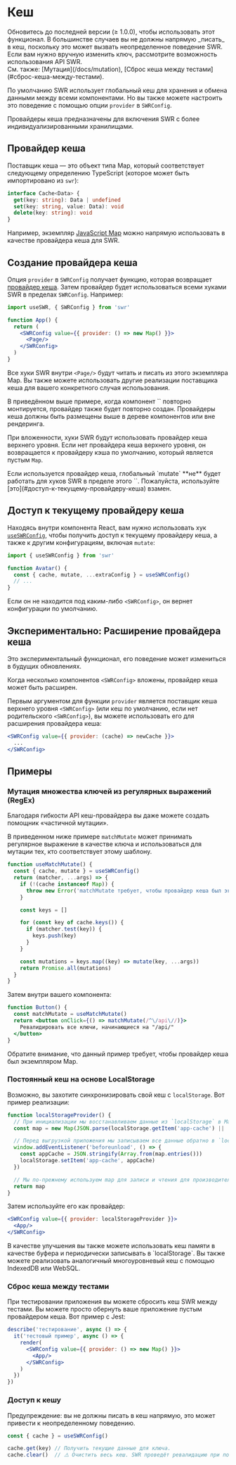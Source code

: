 
# Кеш

<Callout>
  Обновитесь до последней версии (≥ 1.0.0), чтобы использовать этот функционал.
</Callout>

<Callout emoji="⚠️">
  В большинстве случаев вы не должны напрямую _писать_ в кеш, поскольку это может вызвать 
  неопределенное поведение SWR. Если вам нужно вручную изменить ключ, рассмотрите возможность 
  использования API SWR.<br/>
  См. также: [Мутация](/docs/mutation), [Сброс кеша между тестами](#сброс-кеша-между-тестами).
</Callout>

По умолчанию SWR использует глобальный кеш для хранения и обмена данными между всеми компонентами.
Но вы также можете настроить это поведение с помощью опции `provider` в `SWRConfig`.

Провайдеры кеша предназначены для включения SWR с более индивидуализированными хранилищами.

## Провайдер кеша

Поставщик кеша — это объект типа Map, который соответствует следующему определению TypeScript
(которое может быть импортировано из `swr`):

```typescript
interface Cache<Data> {
  get(key: string): Data | undefined
  set(key: string, value: Data): void
  delete(key: string): void
}
```

Например, экземпляр [JavaScript Map](https://developer.mozilla.org/ru/docs/Web/JavaScript/Reference/Global_Objects/Map)
можно напрямую использовать в качестве провайдера кеша для SWR.

## Создание провайдера кеша

Опция `provider` в `SWRConfig` получает функцию, которая возвращает [провайдер кеша](#провайдер-кеша).
Затем провайдер будет использоваться всеми хуками SWR в пределах `SWRConfig`. Например:

```jsx
import useSWR, { SWRConfig } from 'swr'

function App() {
  return (
    <SWRConfig value={{ provider: () => new Map() }}>
      <Page/>
    </SWRConfig>
  )
}
```

Все хуки SWR внутри `<Page/>` будут читать и писать из этого экземпляра Map. Вы также можете использовать
другие реализации поставщика кеша для вашего конкретного случая использования.

<Callout>
  В приведённом выше примере, когда компонент `<App />` повторно монтируется, провайдер также будет 
  повторно создан. Провайдеры кеша должны быть размещены выше в дереве компонентов или вне рендеринга.
</Callout>


<div className="my-8">
  <Cache/>
</div>

При вложенности, хуки SWR будут использовать провайдер кеша верхнего уровня. Если нет провайдера кеша
верхнего уровня, он возвращается к провайдеру кэша по умолчанию, который является пустым `Map`.

<Callout emoji="⚠️">
  Если используется провайдер кеша, глобальный `mutate` **не** будет работать для хуков SWR в пределе 
  этого `<SWRConfig>`. Пожалуйста, используйте [это](#доступ-к-текущему-провайдеру-кеша) взамен.
</Callout>

## Доступ к текущему провайдеру кеша

Находясь внутри компонента React, вам нужно использовать хук [`useSWRConfig`](/docs/global-configuration#доступ-к-глобальным-конфигурациям),
чтобы получить доступ к текущему провайдеру кеша, а также к другим конфигурациям, включая `mutate`:

```jsx
import { useSWRConfig } from 'swr'

function Avatar() {
  const { cache, mutate, ...extraConfig } = useSWRConfig()
  // ...
}
```

Если он не находится под каким-либо `<SWRConfig>`, он вернет конфигурации по умолчанию.

## Экспериментально: Расширение провайдера кеша

<Callout emoji="🧪">
   Это экспериментальный функционал, его поведение может измениться в будущих обновлениях.
</Callout>

Когда несколько компонентов `<SWRConfig>` вложены, провайдер кеша может быть расширен.

Первым аргументом для функции `provider` является поставщик кеша верхнего уровня `<SWRConfig>`
(или кеш по умолчанию, если нет родительского `<SWRConfig>`),
вы можете использовать его для расширения провайдера кеша:

```jsx
<SWRConfig value={{ provider: (cache) => newCache }}>
  ...
</SWRConfig>
```

## Примеры

### Мутация множества ключей из регулярных выражений (RegEx)

Благодаря гибкости API кеш-провайдера вы даже можете создать помощник «частичной мутации».

В приведенном ниже примере `matchMutate` может принимать регулярное выражение в качестве ключа
и использоваться для мутации тех, кто соответствует этому шаблону.

```js
function useMatchMutate() {
  const { cache, mutate } = useSWRConfig()
  return (matcher, ...args) => {
    if (!(cache instanceof Map)) {
      throw new Error('matchMutate требует, чтобы провайдер кеша был экземпляром Map')
    }

    const keys = []

    for (const key of cache.keys()) {
      if (matcher.test(key)) {
        keys.push(key)
      }
    }

    const mutations = keys.map((key) => mutate(key, ...args))
    return Promise.all(mutations)
  }
}
```

Затем внутри вашего компонента:

```jsx
function Button() {
  const matchMutate = useMatchMutate()
  return <button onClick={() => matchMutate(/^\/api\//)}>
    Ревалидировать все ключи, начинающиеся на "/api/"
  </button>
}
```

<Callout>
  Обратите внимание, что данный пример требует, чтобы провайдер кеша был экземпляром Map.
</Callout>

### Постоянный кеш на основе LocalStorage

Возможно, вы захотите синхронизировать свой кеш с `localStorage`. Вот пример реализации:

```jsx
function localStorageProvider() {
  // При инициализации мы восстанавливаем данные из `localStorage` в Map.
  const map = new Map(JSON.parse(localStorage.getItem('app-cache') || '[]'))

  // Перед выгрузкой приложения мы записываем все данные обратно в `localStorage`.
  window.addEventListener('beforeunload', () => {
    const appCache = JSON.stringify(Array.from(map.entries()))
    localStorage.setItem('app-cache', appCache)
  })

  // Мы по-прежнему используем map для записи и чтения для производительности.
  return map
}
```

Затем используйте его как провайдер:

```jsx
<SWRConfig value={{ provider: localStorageProvider }}>
  <App/>
</SWRConfig>
```

<Callout>
  В качестве улучшения вы также можете использовать кеш памяти в качестве буфера и периодически 
  записывать в `localStorage`. Вы также можете реализовать аналогичный многоуровневый кеш 
  с помощью IndexedDB или WebSQL.
</Callout>

### Сброс кеша между тестами

При тестировании приложения вы можете сбросить кеш SWR между тестами. Вы можете просто обернуть
ваше приложение пустым провайдером кеша. Вот пример с Jest:

```jsx
describe('тестирование', async () => {
  it('тестовый пример', async () => {
    render(
      <SWRConfig value={{ provider: () => new Map() }}>
        <App/>
      </SWRConfig>
    )
  })
})
```

### Доступ к кешу

Предупреждение: вы не должны писать в кеш напрямую, это может привести к неопределенному поведению.

```jsx
const { cache } = useSWRConfig()

cache.get(key) // Получить текущие данные для ключа.
cache.clear()  // ⚠️ Очистить весь кеш. SWR проведёт ревалидацию при повторном рендеринге.
```

